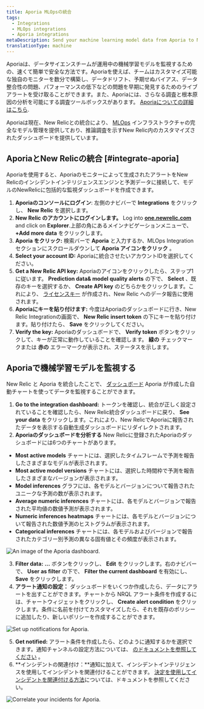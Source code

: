 ```yaml
---
title: Aporia MLOpsの統合
tags:
  - Integrations
  - MLOps integrations
  - Aporia integrations
metaDescription: Send your machine learning model data from Aporia to New Relic to understand your model's performance.
translationType: machine
---
```





Aporiaは、データサイエンスチームが運用中の機械学習モデルを監視するための、速くて簡単で安全な方法です。Aporiaを使えば、チームはカスタマイズ可能な独自のモニターを数分で構築し、データドリフト、予期せぬバイアス、データ整合性の問題、パフォーマンスの低下などの問題を早期に発見するためのライブアラートを受け取ることができます。また、Aporiaには、さらなる調査と根本原因の分析を可能にする調査ツールボックスがあります。 [Aporiaについての詳細はこちら](https://www.aporia.com).

Aporiaは現在、New Relicとの統合により、 [MLOps](/docs/alerts-applied-intelligence/mlops/get-started/intro-mlops/) インフラストラクチャの完全なモデル管理を提供しており、推論調査を示すNew Relic内のカスタマイズされたダッシュボードを提供しています。

## AporiaとNew Relicの統合 [#integrate-aporia]

Aporiaを使用すると、Aporiaのモニターによって生成されたアラートをNew Relicのインシデントインテリジェンスエンジンと予測データに接続して、モデルのNewRelicに包括的な監視ダッシュボードを作成できます。

1. **Aporiaのコンソールにログイン**: 左側のナビバーで **Integrations** をクリックし、 **New Relic** を選択します。
2. **New Relic のアカウントにログインします。** Log into **[one.newrelic.com](https://one.newrelic.com)** and click on **Explorer**.上部の角にあるメインナビゲーションメニューで、 **+Add more data** をクリックします。
3. **Aporia をクリック:** 検索バーで **Aporia** と入力するか、MLOps Integration セクションにスクロールダウンして **Aporia アイコンをクリック** 。
4. **Select your account ID:** Aporiaに統合させたいアカウントIDを選択してください。
5. **Get a New Relic API key:** Aporiaのアイコンをクリックしたら、ステップ1に従います。 **Prediction data& model quality alerts** の下で、 **Select** 、既存のキーを選択するか、 **Create API key** のどちらかをクリックします。これにより、 [ライセンスキー](/docs/apis/intro-apis/new-relic-api-keys/#ingest-license-key) が作成され、New Relic へのデータ報告に使用されます。
6. **Aporiaにキーを貼り付けます:** 今度はAporiaのダッシュボードに行き、New Relic Integrationの画面で、 **New Relic insert token** の下にキーを貼り付けます。貼り付けたら、 **Save** をクリックしてください。
7. **Verify the key:** Aporiaのダッシュボードで、 **Verify token** ボタンをクリックして、キーが正常に動作していることを確認します。 **緑の** チェックマークまたは **赤の** エラーマークが表示され、ステータスを示します。

<InstallFeedback/>

## Aporiaで機械学習モデルを監視する

New Relic と Aporia を統合したことで、 [ダッシュボード](/docs/query-your-data/explore-query-data/dashboards/introduction-dashboards/) Aporia が作成した自動チャートを使ってデータを監視することができます。

1. **Go to the integration dashboard:** トークンを確認し、統合が正しく設定されていることを確認したら、New Relic統合ダッシュボードに戻り、 **See your data** をクリックします。これにより、New RelicでAporiaに報告されたデータを表示する自動生成ダッシュボードにリダイレクトされます。
2. **Aporiaのダッシュボードを分析する** New Relicに登録されたAporiaのダッシュボードには6つのチャートがあります。

* **Most active models** チャートには、選択したタイムフレームで予測を報告したさまざまなモデルが表示されます。
* **Most active model versions** チャートには、選択した時間枠で予測を報告したさまざまなバージョンが表示されます。
* **Model inferences** グラフには、各モデルとバージョンについて報告されたユニークな予測の数が表示されます。
* **Average numeric inferences** チャートには、各モデルとバージョンで報告された平均値の数値予測が表示されます。
* **Numeric inferences heatmaps** チャートには、各モデルとバージョンについて報告された数値予測のヒストグラムが表示されます。
* **Categorical inferences** チャートには、各モデルおよびバージョンで報告されたカテゴリー別予測の異なる固有値とその頻度が表示されます。

<img
  title="An image of the Aporia dashboard"
  alt="An image of the Aporia dashboard."
  src={aporia1}
/>

3. **Filter data:** **...** ボタンをクリックし、 **Edit** をクリックします。右のナビバーで、 **User as filter** の下で、 **Filter the current dashboard** を有効にし、 **Save** をクリックします。
4. **アラート通知の設定：** ダッシュボードをいくつか作成したら、データにアラートを出すことができます。チャートから NRQL アラート条件を作成するには、チャートウィジェットをクリックし、 **Create alert condition** をクリックします。条件に名前を付けてカスタマイズしたら、それを既存のポリシーに追加したり、新しいポリシーを作成することができます。

<img
  title="Set up notifications for Aporia"
  alt="Set up notifications for Aporia."
  src={aporia2}
/>

5. **Get notified:** アラート条件を作成したら、どのように通知するかを選択できます。通知チャンネルの設定方法については、 [のドキュメントを参照してください](/docs/alerts-applied-intelligence/new-relic-alerts/alert-notifications/notification-channels-control-where-send-alerts) 。
6. **インシデントの関連付け：**通知に加えて、インシデントインテリジェンスを使用してインシデントを関連付けることができます。 [決定を使用してインシデントを関連付ける方法](/docs/alerts-applied-intelligence/applied-intelligence/incident-intelligence/change-applied-intelligence-correlation-logic-decisions)については、ドキュメントを参照してください。

<img
  title="Correlate your incidents for Aporia"
  alt="Correlate your incidents for Aporia."
  src={aporia3}
/>